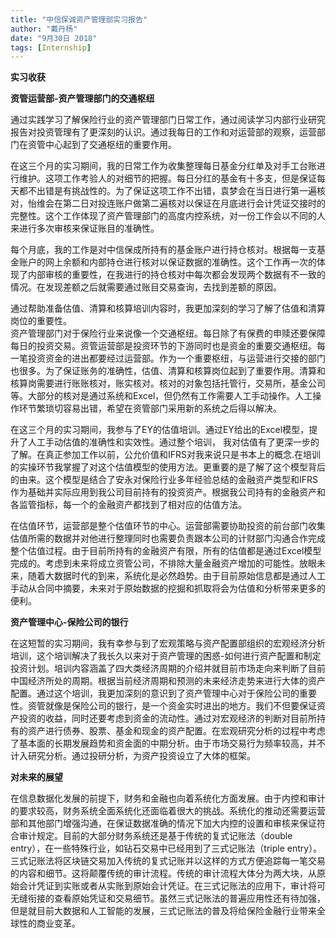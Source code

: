 ```yaml
---
title: "中信保诚资产管理部实习报告"
author: "戴丹杨"
date: "9月30日 2018"
tags: [Internship]
---
```

**实习收获**  

**资管运营部-资产管理部门的交通枢纽**  

通过实践学习了解保险行业的资产管理部门日常工作，通过阅读学习内部行业研究报告对投资管理有了更深刻的认识。通过我每日的工作和对运营部的观察，运营部门在资管中心起到了交通枢纽的重要作用。  

在这三个月的实习期间，我的日常工作为收集整理每日基金分红单及对手工台账进行维护。这项工作考验人的对细节的把握。每日分红的基金有十多支，但是保证每天都不出错是有挑战性的。为了保证这项工作不出错，袁梦会在当日进行第一遍核对，怡维会在第二日对投连账户做第二遍核对以保证在月底进行会计凭证交接时的完整性。这个工作体现了资产管理部门的高度内控系统，对一份工作会以不同的人来进行多次审核来保证账目的准确性。

每个月底，我的工作是对中信保成所持有的基金账户进行持仓核对。根据每一支基金账户的网上余额和内部持仓进行核对以保证数据的准确性。这个工作再一次的体现了内部审核的重要性，在我进行的持仓核对中每次都会发现两个数据有不一致的情况。在发现差额之后就需要通过账目交易查询，去找到差额的原因。  

通过帮助准备估值、清算和核算培训内容时，我更加深刻的学习了解了估值和清算岗位的重要性。  
资产管理部门对于保险行业来说像一个交通枢纽。每日除了有保费的申赎还要保障每日的投资交易。资管运营部是投资环节的下游同时也是资金的重要交通枢纽。每一笔投资资金的进出都要经过运营部。作为一个重要枢纽，与运营进行交接的部门也很多。为了保证账务的准确性，估值、清算和核算岗位起到了重要作用。清算和核算岗需要进行账账核对，账实核对。核对的对象包括托管行，交易所，基金公司等。大部分的核对是通过系统和Excel，但仍然有工作需要人工手动操作。人工操作环节繁琐切容易出错，希望在资管部门采用新的系统之后得以解决。  

在这三个月的实习期间，我参与了EY的估值培训。通过EY给出的Excel模型，提升了人工手动估值的准确性和实效性。通过整个培训， 我对估值有了更深一步的了解。在真正参加工作以前，公允价值和IFRS对我来说只是书本上的概念.在培训的实操环节我掌握了对这个估值模型的使用方法。更重要的是了解了这个模型背后的由来。这个模型是结合了安永对保险行业多年经验总结的金融资产类型和IFRS作为基础并实际应用到我公司目前持有的投资资产。根据我公司持有的金融资产和各监管指标，每一个的金融资产都找到了相对应的估值方法。  

在估值环节，运营部是整个估值环节的中心。运营部需要协助投资的前台部门收集估值所需的数据并对他进行整理同时也需要负责跟本公司的计财部门沟通合作完成整个估值过程。由于目前所持有的金融资产有限，所有的估值都是通过Excel模型完成的。考虑到未来将成立资管公司，不排除大量金融资产增加的可能性。放眼未来，随着大数据时代的到来，系统化是必然趋势。由于目前原始信息都是通过人工手动从合同中摘要，未来对于原始数据的挖掘和抓取将会为估值和分析带来更多的便利。


**资产管理中心-保险公司的银行**

在这短暂的实习期间，我有幸参与到了宏观策略与资产配置部组织的宏观经济分析培训，这个培训解决了我长久以来对于资产管理的困惑-如何进行资产配置和制定投资计划。培训内容涵盖了四大类经济周期的介绍并就目前市场走向来判断了目前中国经济所处的周期。根据当前经济周期和预测的未来经济走势来进行大体的资产配置。通过这个培训，我更加深刻的意识到了资产管理中心对于保险公司的重要性。资管就像是保险公司的银行，是一个资金实时进出的地方。我们不但要保证资产投资的收益，同时还要考虑到资金的流动性。通过对宏观经济的判断对目前所持有的资产进行债券、股票、基金和现金的资产配置。在宏观研究分析的过程中考虑了基本面的长期发展趋势和资金面的中期分析。由于市场交易行为频率较高，并不计入研究分析。通过投研分析，为资产投资设立了大体的框架。  


**对未来的展望**

在信息数据化发展的前提下，财务和金融也向着系统化方面发展。由于内控和审计的要求较高，财务系统全面系统化还面临着很大的挑战。系统化的推动还需要运营部和其他部门增强沟通，在保证数据准确的情况下加大内控的设置和审核来保证符合审计规定。目前的大部分财务系统还是基于传统的复式记账法（double entry），在一些特殊行业，如钻石交易中已经用到了三式记账法（triple entry）。三式记账法将区块链交易加入传统的复式记账并以这样的方式方便追踪每一笔交易的内容和细节。这将颠覆传统的审计流程。传统的审计流程大体分为两大块，从原始会计凭证到实账或者从实账到原始会计凭证。在三式记账法的应用下，审计将可无缝衔接的查看原始凭证和交易细节。虽然三式记账法的普遍应用性还有待加强，但是就目前大数据和人工智能的发展，三式记账法的普及将给保险金融行业带来全球性的商业变革。


